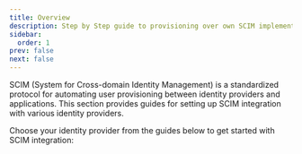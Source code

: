 ```yaml
---
title: Overview
description: Step by Step guide to provisioning over own SCIM implementation
sidebar:
  order: 1
prev: false
next: false
---
```



SCIM (System for Cross-domain Identity Management) is a standardized protocol for automating user provisioning between identity providers and applications. This section provides guides for setting up SCIM integration with various identity providers.

Choose your identity provider from the guides below to get started with SCIM integration:

<LinkCard
  title="Microsoft Entra ID (Azure AD)"
  description="Guide to integrate Microsoft Entra ID (Azure AD) with Scalekit"
  href="/guides/integrations/scim-integrations/azure-scim/"
/>

<LinkCard
  title="Okta"
  description="Guide to integrate Okta with Scalekit"
  href="/guides/integrations/scim-integrations/okta-scim/"
/>

<LinkCard
  title="OneLogin"
  description="Guide to integrate OneLogin with Scalekit"
  href="/guides/integrations/scim-integrations/onelogin/"
/>

<LinkCard
  title="JumpCloud"
  description="Guide to integrate JumpCloud with Scalekit"
  href="/guides/integrations/scim-integrations/jumpcloud/"
/>
